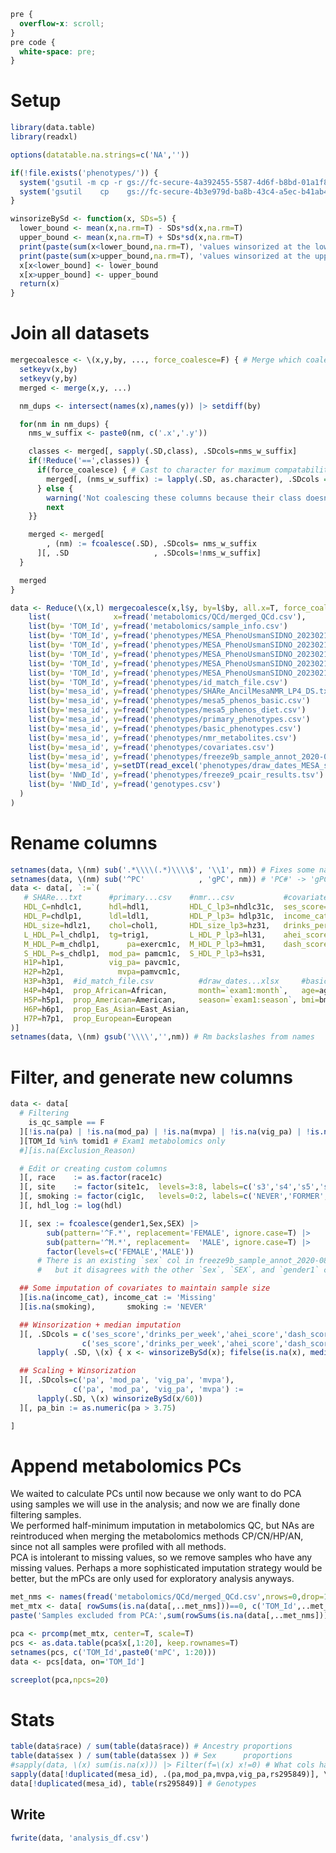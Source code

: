 ```css
pre {
  overflow-x: scroll;
}
pre code {
  white-space: pre;
}
```

# Setup
```r
library(data.table)
library(readxl)

options(datatable.na.strings=c('NA',''))

if(!file.exists('phenotypes/')) {
  system('gsutil -m cp -r gs://fc-secure-4a392455-5587-4d6f-b8bd-01a1f834ae63/phenotypes .')
  system('gsutil    cp    gs://fc-secure-4b3e979d-ba8b-43c4-a5ec-b41ab42ce606/MesaMetabolomics_PilotX01_2023_02_16/MESA_PhenoUsmanSIDNO_20230214.txt phenotypes')
}

winsorizeBySd <- function(x, SDs=5) {
  lower_bound <- mean(x,na.rm=T) - SDs*sd(x,na.rm=T)
  upper_bound <- mean(x,na.rm=T) + SDs*sd(x,na.rm=T)
  print(paste(sum(x<lower_bound,na.rm=T), 'values winsorized at the lower bound.'))
  print(paste(sum(x>upper_bound,na.rm=T), 'values winsorized at the upper bound.'))
  x[x<lower_bound] <- lower_bound
  x[x>upper_bound] <- upper_bound
  return(x)
}
```

# Join all datasets
```r
mergecoalesce <- \(x,y,by, ..., force_coalesce=F) { # Merge which coalesces columns with duplicated names along the way
  setkeyv(x,by)
  setkeyv(y,by)
  merged <- merge(x,y, ...)

  nm_dups <- intersect(names(x),names(y)) |> setdiff(by)

  for(nm in nm_dups) {
    nms_w_suffix <- paste0(nm, c('.x','.y'))

    classes <- merged[, sapply(.SD,class), .SDcols=nms_w_suffix]
    if(!Reduce('==',classes)) {
      if(force_coalesce) { # Cast to character for maximum compatability
        merged[, (nms_w_suffix) := lapply(.SD, as.character), .SDcols = nms_w_suffix]
      } else {
        warning('Not coalescing these columns because their class doesn\'t match:\n', paste(capture.output(print(classes)), collapse='\n'))
        next
    }}

    merged <- merged[
        , (nm) := fcoalesce(.SD), .SDcols= nms_w_suffix 
      ][, .SD                   , .SDcols=!nms_w_suffix]
  }

  merged
}

data <- Reduce(\(x,l) mergecoalesce(x,l$y, by=l$by, all.x=T, force_coalesce=T),
    list(              x=fread('metabolomics/QCd/merged_QCd.csv'),
    list(by= 'TOM_Id', y=fread('metabolomics/sample_info.csv')                          [, TOM_Id := sample_id]),
    list(by= 'TOM_Id', y=fread('phenotypes/MESA_PhenoUsmanSIDNO_20230214.txt')          [, TOM_Id := tomid1][, mesa_id := sidno][, NWD_Id := fcoalesce(nwdid2,nwdid1)]), # OK to coalesce genotype
    list(by= 'TOM_Id', y=fread('phenotypes/MESA_PhenoUsmanSIDNO_20230214.txt')          [, TOM_Id := tomid2][, mesa_id := sidno][, NWD_Id := fcoalesce(nwdid2,nwdid1)]), #  info b/c it is not likely
    list(by= 'TOM_Id', y=fread('phenotypes/MESA_PhenoUsmanSIDNO_20230214.txt')          [, TOM_Id := tomid3][, mesa_id := sidno][, NWD_Id := fcoalesce(nwdid2,nwdid1)]), #  to change much across
    list(by= 'TOM_Id', y=fread('phenotypes/MESA_PhenoUsmanSIDNO_20230214.txt')          [, TOM_Id := tomid4][, mesa_id := sidno][, NWD_Id := fcoalesce(nwdid2,nwdid1)]), #  exams. But prefer the more
    list(by= 'TOM_Id', y=fread('phenotypes/MESA_PhenoUsmanSIDNO_20230214.txt')          [, TOM_Id := tomid5][, mesa_id := sidno][, NWD_Id := fcoalesce(nwdid2,nwdid1)]), #  recent genos from exam 2.
    list(by= 'TOM_Id', y=fread('phenotypes/id_match_file.csv')                          [, mesa_id := as.character(Cohort_Specific_Id)]),
    list(by='mesa_id', y=fread('phenotypes/SHARe_AncilMesaNMR_LP4_DS.txt')              [, mesa_id := as.character(subject_id)]),
    list(by='mesa_id', y=fread('phenotypes/mesa5_phenos_basic.csv')                     [, mesa_id := sub('phs000209.v13_', '', `\\_Parent Study Accession with Subject ID\\`)]),
    list(by='mesa_id', y=fread('phenotypes/mesa5_phenos_diet.csv')                      [, mesa_id := sub('phs000209.v13_', '', `\\_Parent Study Accession with Subject ID\\`)]),
    list(by='mesa_id', y=fread('phenotypes/primary_phenotypes.csv')                     [, mesa_id := sub('phs000209.v13_', '', `\\_Parent Study Accession with Subject ID\\`)]),
    list(by='mesa_id', y=fread('phenotypes/basic_phenotypes.csv')                       [, mesa_id := sub('phs000209.v13_', '', `\\_Parent Study Accession with Subject ID\\`)]),
    list(by='mesa_id', y=fread('phenotypes/nmr_metabolites.csv')                        [, mesa_id := sub('phs000209.v13_', '', `\\_Parent Study Accession with Subject ID\\`)]),
    list(by='mesa_id', y=fread('phenotypes/covariates.csv')                             [, mesa_id := sub('phs000209.v13_', '', `\\_Parent Study Accession with Subject ID\\`)]),
    list(by='mesa_id', y=fread('phenotypes/freeze9b_sample_annot_2020-08-20.txt')       [, mesa_id := subject_id][!duplicated(mesa_id)]),
    list(by='mesa_id', y=setDT(read_excel('phenotypes/draw_dates_MESA_study_site.xlsx'))[, mesa_id := sidno]),
    list(by= 'NWD_Id', y=fread('phenotypes/freeze9_pcair_results.tsv')                  [,  NWD_Id := sample.id]),
    list(by= 'NWD_Id', y=fread('genotypes.csv')                                         [,  NWD_Id := NWD_ID])
  )
)
```

# Rename columns
```r
setnames(data, \(nm) sub('.*\\\\(.*)\\\\$', '\\1', nm)) # Fixes some names e.g. '\\phs000209\\pht001116\\phv00084442\\age1c\\' -> 'age1c'
setnames(data, \(nm) sub('^PC'            , 'gPC', nm)) # 'PC#' -> 'gPC#' To distinguish genetic PCs from metabolite PCs we'll add later
data <- data[, `:=`(
   # SHARe...txt      #primary...csv    #nmr...csv           #covariates.csv           
   HDL_C=nhdlc1,      hdl=hdl1,         HDL_C_lp3=nhdlc31c,  ses_score=F1_PC2_1,       
   HDL_P=chdlp1,      ldl=ldl1,         HDL_P_lp3= hdlp31c,  income_cat=income1,       
   HDL_size=hdlz1,    chol=chol1,       HDL_size_lp3=hz31,   drinks_per_week=alcwkc1,              
   L_HDL_P=l_chdlp1,  tg=trig1,         L_HDL_P_lp3=hl31,    ahei_score=ahei_2010_1,
   M_HDL_P=m_chdlp1,      pa=exercm1c,  M_HDL_P_lp3=hm31,    dash_score=dash_sodium1,
   S_HDL_P=s_chdlp1,  mod_pa= pamcm1c,  S_HDL_P_lp3=hs31,
   H1P=h1p1,          vig_pa= pavcm1c,                        
   H2P=h2p1,            mvpa=pamvcm1c,
   H3P=h3p1,  #id_match_file.csv          #draw_dates...xlsx     #basic...csv                                              
   H4P=h4p1,  prop_African=African,       month=`exam1:month`,   age=age1c,                                                
   H5P=h5p1,  prop_American=American,     season=`exam1:season`, bmi=bmi1c,                                                
   H6P=h6p1,  prop_Eas_Asian=East_Asian,
   H7P=h7p1,  prop_European=European
)]
setnames(data, \(nm) gsub('\\\\','',nm)) # Rm backslashes from names
```

# Filter, and generate new columns
```r
data <- data[
  # Filtering
    is_qc_sample == F
  ][!is.na(pa) | !is.na(mod_pa) | !is.na(mvpa) | !is.na(vig_pa) | !is.na(rs295849)
  ][TOM_Id %in% tomid1 # Exam1 metabolomics only
  #][is.na(Exclusion_Reason)

  # Edit or creating custom columns
  ][, race    := as.factor(race1c)
  ][, site    := factor(site1c,  levels=3:8, labels=c('s3','s4','s5','s6','s7','s8'))
  ][, smoking := factor(cig1c,   levels=0:2, labels=c('NEVER','FORMER','CURRENT'))
  ][, hdl_log := log(hdl) 

  ][, sex := fcoalesce(gender1,Sex,SEX) |>
        sub(pattern='^F.*', replacement='FEMALE', ignore.case=T) |>
        sub(pattern='^M.*', replacement=  'MALE', ignore.case=T) |>
        factor(levels=c('FEMALE','MALE'))
      # There is an existing `sex` col in freeze9b_sample_annot_2020-08-20.txt,\
      #   but it disagrees with the other `Sex`, `SEX`, and `gender1` cols.

  ## Some imputation of covariates to maintain sample size
  ][is.na(income_cat), income_cat := 'Missing'
  ][is.na(smoking),       smoking := 'NEVER'

  ## Winsorization + median imputation
  ][, .SDcols = c('ses_score','drinks_per_week','ahei_score','dash_score'),
                c('ses_score','drinks_per_week','ahei_score','dash_score') :=
      lapply( .SD, \(x) { x <- winsorizeBySd(x); fifelse(is.na(x), median(x,na.rm=T), x) })

  ## Scaling + Winsorization
  ][, .SDcols=c('pa', 'mod_pa', 'vig_pa', 'mvpa'),
              c('pa', 'mod_pa', 'vig_pa', 'mvpa') :=
      lapply(.SD, \(x) winsorizeBySd(x/60))
  ][, pa_bin := as.numeric(pa > 3.75)

]
```

# Append metabolomics PCs
We waited to calculate PCs until now because we only want to do PCA using samples we will use in the analysis; and now we are finally done filtering samples.\
We performed half-minimum imputation in metabolomics QC, but NAs are reintroduced when merging the metabolomics methods CP/CN/HP/AN, since not all samples were profiled with all methods.\
PCA is intolerant to missing values, so we remove samples who have any missing values. Perhaps a more sophisticated imputation strategy would be better, but the mPCs are only used for exploratory analysis anyways.
```r
met_nms <- names(fread('metabolomics/QCd/merged_QCd.csv',nrows=0,drop=1))
met_mtx <- data[ rowSums(is.na(data[,..met_nms]))==0, c('TOM_Id',..met_nms) ] |> as.matrix(rownames=1) # Only samples with data for ALL metabolomics methods
paste('Samples excluded from PCA:',sum(rowSums(is.na(data[,..met_nms]))>0),'/',nrow(data))

pca <- prcomp(met_mtx, center=T, scale=T)
pcs <- as.data.table(pca$x[,1:20], keep.rownames=T)
setnames(pcs, c('TOM_Id',paste0('mPC', 1:20)))
data <- pcs[data, on='TOM_Id']

screeplot(pca,npcs=20)
```

# Stats
```r
table(data$race) / sum(table(data$race)) # Ancestry proportions
table(data$sex ) / sum(table(data$sex )) # Sex      proportions
#sapply(data, \(x) sum(is.na(x))) |> Filter(f=\(x) x!=0) # What cols have missing values, and how many
sapply(data[!duplicated(mesa_id), .(pa,mod_pa,mvpa,vig_pa,rs295849)], \(x) sum(!is.na(x))) # Sample sizes for each exposure/SNP
data[!duplicated(mesa_id), table(rs295849)] # Genotypes
```

## Write
```r
fwrite(data, 'analysis_df.csv')
```
